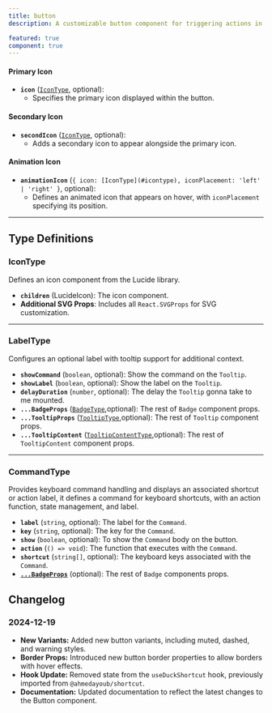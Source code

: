 ```yaml
---
title: button
description: A customizable button component for triggering actions in your application.

featured: true
component: true
---
```


#### **Primary Icon**

- **`icon`** ([`IconType`](#icontype), optional):
  - Specifies the primary icon displayed within the button.

#### **Secondary Icon**

- **`secondIcon`** ([`IconType`](#icontype), optional):
  - Adds a secondary icon to appear alongside the primary icon.

#### **Animation Icon**

- **`animationIcon`** (`{ icon: [IconType](#icontype), iconPlacement: 'left' | 'right' }`, optional):
  - Defines an animated icon that appears on hover, with `iconPlacement` specifying its position.

---

## Type Definitions

### IconType

Defines an icon component from the Lucide library.

- **`children`** (LucideIcon): The icon component.
- **Additional SVG Props**: Includes all `React.SVGProps` for SVG customization.

---

### LabelType

Configures an optional label with tooltip support for additional context.

- **`showCommand`** (`boolean`, optional): Show the command on the `Tooltip`.
- **`showLabel`** (`boolean`, optional): Show the label on the `Tooltip`.
- **`delayDuration`** (`number`, optional): The delay the `Tooltip` gonna take to me mounted.
- **`...BadgeProps`** ([`BadgeType`](/docs/components/badge#api-reference),optional): The rest of `Badge` component props.
- **`...TooltipProps`** ([`TooltipType`](/docs/components/tooltip#api-reference),optional): The rest
  of `Tooltip` component props.
- **`...TooltipContent`**
  ([`TooltipContentType`](/docs/components/tooltip#tooltipcontent),optional): The rest of
  `TooltipContent` component props.

---

### CommandType

Provides keyboard command handling and displays an associated shortcut or action label, it defines a command for keyboard shortcuts, with an action function, state management, and label.

- **`label`** (`string`, optional): The label for the `Command`.
- **`key`** (`string`, optional): The key for the `Command`.
- **`show`** (`boolean`, optional): To show the `Command` body on the button.
- **`action`** (`() => void`): The function that executes with the `Command`.
- **`shortcut`** (`string[]`, optional): The keyboard keys associated with the `Command`.
- [**`...BadgeProps`**](/docs/components/badge#api-reference) (optional): The rest of `Badge` components props.

## Changelog

### 2024-12-19 

- **New Variants:** Added new button variants, including muted, dashed, and warning styles.
- **Border Props:** Introduced new button border properties to allow borders with hover effects.
- **Hook Update:** Removed state from the `useDuckShortcut` hook, previously imported from `@ahmedayoub/shortcut`.
- **Documentation:** Updated documentation to reflect the latest changes to the Button component.
